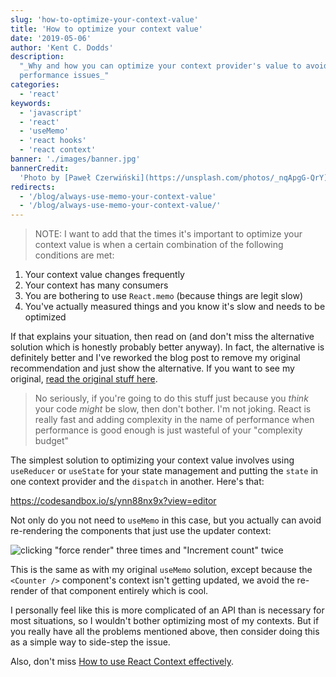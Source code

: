 ```yaml
---
slug: 'how-to-optimize-your-context-value'
title: 'How to optimize your context value'
date: '2019-05-06'
author: 'Kent C. Dodds'
description:
  "_Why and how you can optimize your context provider's value to avoid
  performance issues_"
categories:
  - 'react'
keywords:
  - 'javascript'
  - 'react'
  - 'useMemo'
  - 'react hooks'
  - 'react context'
banner: './images/banner.jpg'
bannerCredit:
  'Photo by [Paweł Czerwiński](https://unsplash.com/photos/_nqApgG-QrY)'
redirects:
  - '/blog/always-use-memo-your-context-value'
  - '/blog/always-use-memo-your-context-value/'
---
```


> NOTE: I want to add that the times it's important to optimize your context
> value is when a certain combination of the following conditions are met:

1. Your context value changes frequently
2. Your context has many consumers
3. You are bothering to use `React.memo` (because things are legit slow)
4. You've actually measured things and you know it's slow and needs to be
   optimized

If that explains your situation, then read on (and don't miss the alternative
solution which is honestly probably better anyway). In fact, the alternative is
definitely better and I've reworked the blog post to remove my original
recommendation and just show the alternative. If you want to see my original,
[read the original stuff here](https://github.com/kentcdodds/kentcdodds.com/blob/319db97260078ea4c263e75166f05e2cea21ccd1/content/blog/how-to-optimize-your-context-value/index.md).

> No seriously, if you're going to do this stuff just because you _think_ your
> code _might_ be slow, then don't bother. I'm not joking. React is really fast
> and adding complexity in the name of performance when performance is good
> enough is just wasteful of your "complexity budget"

The simplest solution to optimizing your context value involves using
`useReducer` or `useState` for your state management and putting the `state` in
one context provider and the `dispatch` in another. Here's that:

https://codesandbox.io/s/ynn88nx9x?view=editor

Not only do you not need to `useMemo` in this case, but you actually can avoid
re-rendering the components that just use the updater context:

![clicking "force render" three times and "Increment count" twice](./images/split-contexts.gif)

This is the same as with my original `useMemo` solution, except because the
`<Counter />` component's context isn't getting updated, we avoid the re-render
of that component entirely which is cool.

I personally feel like this is more complicated of an API than is necessary for
most situations, so I wouldn't bother optimizing most of my contexts. But if you
really have all the problems mentioned above, then consider doing this as a
simple way to side-step the issue.

Also, don't miss
[How to use React Context effectively](/blog/how-to-use-react-context-effectively).
